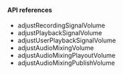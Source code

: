 <PlatformWrapper platform="electron">

#### API references

- <Link to="{{Global.API_REF_ELECTRON_ROOT}}/class_irtcengine.html#ariaid-title10">adjustRecordingSignalVolume</Link>

- <Link to="{{Global.API_REF_ELECTRON_ROOT}}/class_irtcengine.html#ariaid-title9">adjustPlaybackSignalVolume</Link>

- <Link to="{{Global.API_REF_ELECTRON_ROOT}}/class_irtcengine.html#ariaid-title11">adjustUserPlaybackSignalVolume</Link>

- <Link to="{{Global.API_REF_ELECTRON_ROOT}}/class_irtcengine.html#ariaid-title7">adjustAudioMixingVolume</Link>

- <Link to="{{Global.API_REF_ELECTRON_ROOT}}/class_irtcengine.html#ariaid-title5">adjustAudioMixingPlayoutVolume</Link>

- <Link to="{{Global.API_REF_ELECTRON_ROOT}}/class_irtcengine.html#ariaid-title6">adjustAudioMixingPublishVolume</Link>

</PlatformWrapper>
